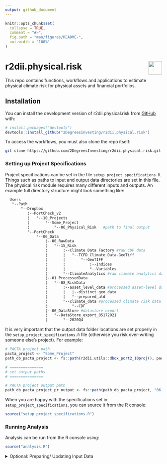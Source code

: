 ```yaml
---
output: github_document
---
```


<!-- README.md is generated from README.Rmd. Please edit that file -->

```r
knitr::opts_chunk$set(
  collapse = TRUE,
  comment = "#>",
  fig.path = "man/figures/README-",
  out.width = "100%"
)
```

# r2dii.physical.risk <a href='https://github.com/2DegreesInvesting/r2dii.physical.risk'><img src='https://imgur.com/A5ASZPE.png' align='right' height='43' /></a>


<!-- badges: start -->
<!-- badges: end -->

This repo contains functions, workflows and applications to estimate physical
climate risk for physical assets and financial portfolios.

## Installation

You can install the development version of r2dii.physical.risk from [GitHub](https://github.com/) with:

``` r
# install.packages("devtools")
devtools::install_github("2DegreesInvesting/r2dii.physical.risk")
```

To access the workflows, you must also clone the repo itself: 

``` bash
git clone https://github.com/2DegreesInvesting/r2dii.physical.risk.git
```

### Setting up Project Specifications
Project specifications can be set in the file `setup_project_specifications.R`. 
Things such as paths to input and output data directories are set in this file. 
The physical risk module requires many different inputs and outputs. An example 
full directory structure might look something like: 
``` bash
  Users                                                                  
   °--Path                                                               
       °--Dropbox                                                        
          ¦--PortCheck_v2                                                
          ¦   °--10_Projects                                             
          ¦       °--Some_Project                                        
          ¦           °--06_Physical_Risk   #path to final output        
          °--PortCheck                                                   
              °--00_Data                                                 
                  ¦--00_RawData                                          
                  ¦   °--15_Risk                                         
                  ¦       ¦--Climate Data Factory #raw CDF data          
                  ¦       ¦   °--TCFD_Climate_Data-GeoTiff               
                  ¦       ¦       °--GeoTIFF                             
                  ¦       ¦           ¦--Indices                         
                  ¦       ¦           °--Variables                       
                  ¦       °--ClimateAnalytics #raw climate analytics data
                  ¦--01_ProcessedData                                    
                  ¦   °--08_RiskData                                     
                  ¦       ¦--asset_level_data #processed asset-level data
                  ¦       ¦   ¦--distinct_geo_data                       
                  ¦       ¦   °--prepared_ald                            
                  ¦       °--climate_data #processed climate risk data   
                  ¦           °--CDF                                     
                  ¦--06_DataStore #datastore export                      
                  ¦   °--DataStore_export_05172021                       
                  ¦       °--2020Q4                                      
```

It is very important that the output data folder locations are set properly in 
the `setup_project_specifications.R` file (otherwise you risk over-writing 
someone else's project). For example: 

``` r
# PACTA project path
pacta_project <- "Some_Project"
path_db_pacta_project <- fs::path(r2dii.utils::dbox_port2_10proj(), pacta_project)

# ===============
# set output paths
# ===============

# PACTA project output path
path_db_pacta_project_pr_output <- fs::path(path_db_pacta_project, "06_Physical_Risk")
```
When you are happy with the specifications set in `setup_project_specifications`, you can source it from the R console:
``` r
source("setup_project_specifications.R")
```

### Running Analysis
Analysis can be run from the R console using:
``` r
source("analysis.R")
```

<details>
  <summary>Optional: Preparing/ Updating Input Data</summary>

  ## Asset Resolution
  `prepare_AR_data.R`

  ## Climate Data Factory
  `prepare_CDF_data.R`

  ## Climate Analytics
  `prepare_climate_analytics_data.R`

  ## Open Street Map
  `prepare_OSM_data.R`

</details>

